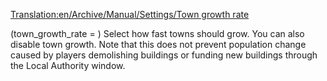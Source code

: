 [[Translation:en/Archive/Manual/Settings/Town growth rate]]


(town_growth_rate = <num_val>) Select how fast towns should grow. You can also disable town growth. Note that this does not prevent population change caused by players demolishing buildings or funding new buildings through the Local Authority window.